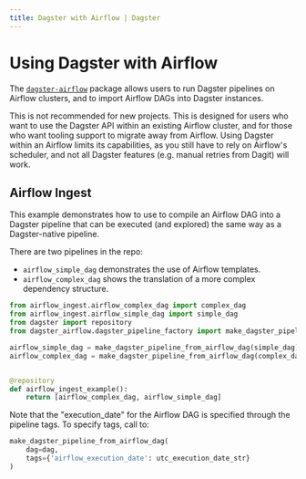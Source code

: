 ```yaml
---
title: Dagster with Airflow | Dagster
---
```


# Using Dagster with Airflow

<CodeReferenceLink filePath="examples/airflow_ingest" />

The [`dagster-airflow`](/\_apidocs/libraries/dagster_airflow) package allows users to run Dagster pipelines on Airflow clusters, and to import Airflow DAGs into Dagster instances.

This is not recommended for new projects. This is designed for users who want to use the Dagster API within an existing Airflow cluster, and for those who want tooling support to migrate away from Airflow. Using Dagster within an Airflow limits its capabilities, as you still have to rely on Airflow's scheduler, and not all Dagster features (e.g. manual retries from Dagit) will work.

## Airflow Ingest

This example demonstrates how to use <PyObject   module="dagster_airflow"   object="make_dagster_pipeline_from_airflow_dag" /> to compile an Airflow DAG into a Dagster pipeline that can be executed (and explored) the same way as a Dagster-native pipeline.

There are two pipelines in the repo:

- `airflow_simple_dag` demonstrates the use of Airflow templates.
- `airflow_complex_dag` shows the translation of a more complex dependency structure.

```python file=../../airflow_ingest/repo.py startafter=start_repo_marker_0 endbefore=end_repo_marker_0
from airflow_ingest.airflow_complex_dag import complex_dag
from airflow_ingest.airflow_simple_dag import simple_dag
from dagster import repository
from dagster_airflow.dagster_pipeline_factory import make_dagster_pipeline_from_airflow_dag

airflow_simple_dag = make_dagster_pipeline_from_airflow_dag(simple_dag)
airflow_complex_dag = make_dagster_pipeline_from_airflow_dag(complex_dag)


@repository
def airflow_ingest_example():
    return [airflow_complex_dag, airflow_simple_dag]
```

Note that the "execution_date" for the Airflow DAG is specified through the pipeline tags. To specify tags, call to:

```python
make_dagster_pipeline_from_airflow_dag(
    dag=dag,
    tags={'airflow_execution_date': utc_execution_date_str}
)
```
